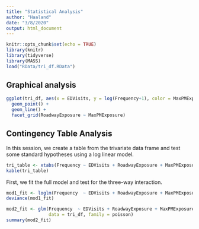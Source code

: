 ```yaml
---
title: "Statistical Analysis"
author: "Haaland"
date: "3/8/2020"
output: html_document
---
```


```r
knitr::opts_chunk$set(echo = TRUE)
library(knitr)
library(tidyverse)
library(MASS)
load("RData/tri_df.RData")
```

## Graphical analysis

```r
ggplot(tri_df, aes(x = EDVisits, y = log(Frequency+1), color = MaxPMExposure)) +
  geom_point() +
  geom_line() +
  facet_grid(RoadwayExposure ~ MaxPMExposure)
```


## Contingency Table Analysis

In this session, we create a table from the trivariate data frame and test some standard hypotheses using a log linear model.

```r
tri_table <- xtabs(Frequency ~ EDVisits + RoadwayExposure + MaxPMExposure, data = tri_df)
kable(tri_table)
```

First, we fit the full model and test for the three-way interaction.

```r
mod1_fit <- loglm(Frequency  ~ EDVisits + RoadwayExposure + MaxPMExposure + EDVisits*RoadwayExposure + EDVisits*MaxPMExposure, tri_df)
deviance(mod1_fit)
```

```r
mod2_fit <- glm(Frequency  ~ EDVisits + RoadwayExposure + MaxPMExposure + EDVisits*RoadwayExposure + EDVisits*MaxPMExposure,
                data = tri_df, family = poisson)
summary(mod2_fit)
```

